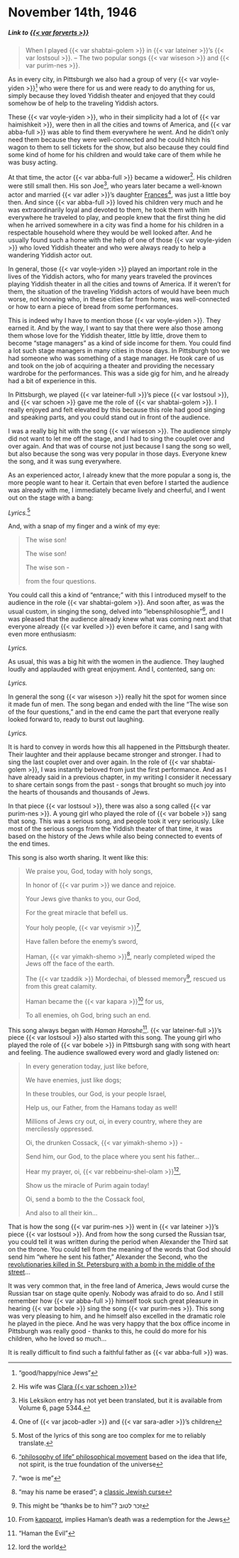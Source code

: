 # November 14th, 1946

##### _Link to [{{< var forverts >}}](https://www.nli.org.il/en/newspapers/frw/1946/11/14/01/)_ {.unnumbered}

> When I played {{< var shabtai-golem >}} in {{< var lateiner >}}'s {{< var lostsoul >}}. -- The two popular songs {{< var wiseson >}} and {{< var purim-nes >}}.


As in every city, in Pittsburgh we also had a group of very {{< var voyle-yiden >}}^["good/happy/nice Jews"] who were there for us and were ready to do anything for us, simply because they loved Yiddish theater and enjoyed that they could somehow be of help to the traveling Yiddish actors.

These {{< var voyle-yiden >}}, who in their simplicity had a lot of {{< var haimishkeit >}}, were then in all the cities and towns of America, and {{< var abba-full >}} was able to find them everywhere he went. And he didn't only need them because they were well-connected and he could hitch his wagon to them to sell tickets for the show, but also because they could find some kind of home for his children and would take care of them while he was busy acting. 

At that time, the actor {{< var abba-full >}} became a widower^[His wife was [Clara {{< var schoen >}}](https://www.museumoffamilyhistory.com/yt/lex/S/shoengold-clara.htm)]. His children were still small then. His son Joe^[His Leksikon entry has not yet been translated, but it is available from Volume 6, page 5344.], who years later became a well-known actor and married {{< var adler >}}'s daughter [Frances](https://www.museumoffamilyhistory.com/yt/lex/A/adler-frances.htm)^[One of {{< var jacob-adler >}} and {{< var sara-adler >}}'s children], was just a little boy then. And since {{< var abba-full >}} loved his children very much and he was extraordinarily loyal and devoted to them, he took them with him everywhere he traveled to play, and people knew that the first thing he did when he arrived somewhere in a city was find a home for his children in a respectable household where they would be well looked after. And he usually found such a home with the help of one of those {{< var voyle-yiden >}} who loved Yiddish theater and who were always ready to help a wandering Yiddish actor out.

In general, those {{< var voyle-yiden >}} played an important role in the lives of the Yiddish actors, who for many years traveled the provinces playing Yiddish theater in all the cities and towns of America. If it weren't for them, the situation of the traveling Yiddish actors of would have been much worse, not knowing who, in these cities far from home, was well-connected or how to earn a piece of bread from some performances.

This is indeed why I have to mention those {{< var voyle-yiden >}}. They earned it. And by the way, I want to say that there were also those among them whose love for the Yiddish theater, little by little, drove them to become "stage managers" as a kind of side income for them. You could find a lot such stage managers in many cities in those days. In Pittsburgh too we had someone who was something of a stage manager. He took care of us and took on the job of acquiring a theater and providing the necessary wardrobe for the performances. This was a side gig for him, and he already had a bit of experience in this.

In Pittsburgh, we played {{< var lateiner-full >}}'s piece {{< var lostsoul >}}, and {{< var schoen >}} gave me the role of {{< var shabtai-golem >}}. I really enjoyed and felt elevated by this because this role had good singing and speaking parts, and you could stand out in front of the audience.

I was a really big hit with the song {{< var wiseson >}}. The audience simply did not want to let me off the stage, and I had to sing the couplet over and over again. And that was of course not just because I sang the song so well, but also because the song was very popular in those days. Everyone knew the song, and it was sung everywhere.

As an experienced actor, I already knew that the more popular a song is, the more people want to hear it. Certain that even before I started the audience was already with me, I immediately became lively and cheerful, and I went out on the stage with a bang: 

_Lyrics._^[Most of the lyrics of this song are too complex for me to reliably translate.]


And, with a snap of my finger and a wink of my eye:

> The wise son!
>
> The wise son!
>
> The wise son - 
>
> from the four questions.


You could call this a kind of "entrance;" with this I introduced myself to the audience in the role {{< var shabtai-golem >}}. And soon after, as was the usual custom, in singing the song, delved into "lebensphilosophie"^[["philosophy of life" philosophical movement](https://en.wikipedia.org/wiki/Lebensphilosophie) based on the idea that life, not spirit, is the true foundation of the universe], and I was pleased that the audience already knew what was coming next and that everyone already {{< var kvelled >}} even before it came, and I sang with even more enthusiasm:

_Lyrics._

As usual, this was a big hit with the women in the audience. They laughed loudly and applauded with great enjoyment. And I, contented, sang on:

_Lyrics._

In general the song {{< var wiseson >}} really hit the spot for women since it made fun of men. The song began and ended with the line "The wise son of the four questions," and in the end came the part that everyone really looked forward to, ready to burst out laughing.

_Lyrics._

It is hard to convey in words how this all happened in the Pittsburgh theater. Their laughter and their applause became stronger and stronger. I had to sing the last couplet over and over again. In the role of {{< var shabtai-golem >}}, I was instantly beloved from just the first performance. And as I have already said in a previous chapter, in my writing I consider it necessary to share certain songs from the past - songs that brought so much joy into the hearts of thousands and thousands of Jews.

In that piece {{< var lostsoul >}}, there was also a song called {{< var purim-nes >}}. A young girl who played the role of {{< var bobele >}} sang that song. This was a serious song, and people took it very seriously. Like most of the serious songs from the Yiddish theater of that time, it was based on the history of the Jews while also being connected to events of the end times.

This song is also worth sharing. It went like this:

> We praise you, God, today with holy songs,
>
> In honor of {{< var purim >}} we dance and rejoice.
>
> Your Jews give thanks to you, our God,
>
> For the great miracle that befell us. 
>
> Your holy people, {{< var veyismir >}}^["woe is me"], 
>
> Have fallen before the enemy's sword,
>
> Haman, {{< var yimakh-shemo >}}^["may his name be erased"; a [classic Jewish curse](https://en.wikipedia.org/wiki/Yimakh_shemo)], nearly completed wiped the Jews off the face of the earth.
>
> The {{< var tzaddik >}} Mordechai, of blessed memory^[This might be "thanks be to him"? זכר לטוב], rescued us from this great calamity.
>
> Haman became the {{< var kapara >}}^[From [kapparot](https://en.wikipedia.org/wiki/Kapparot), implies Haman's death was a redemption for the Jews] for us, 
>
> To all enemies, oh God, bring such an end.

This song always began with _Haman Haroshe_^["Haman the Evil"]. {{< var lateiner-full >}}'s piece {{< var lostsoul >}} also started with this song. The young girl who played the role of {{< var bobele >}} in Pittsburgh sang with song with heart and feeling. The audience swallowed every word and gladly listened on:

> In every generation today, just like before,
>
> We have enemies, just like dogs;
>
> In these troubles, our God, is your people Israel,
>
> Help us, our Father, from the Hamans today as well!
>
> Millions of Jews cry out, oi, in every country, where they are mercilessly oppressed.
>
> Oi, the drunken Cossack, {{< var yimakh-shemo >}} - 
>
> Send him, our God, to the place where you sent his father...
>
> Hear my prayer, oi, {{< var rebbeinu-shel-olam >}}^[lord the world], 
>
> Show us the miracle of Purim again today!
>
> Oi, send a bomb to the the Cossack fool,
>
> And also to all their kin...


That is how the song {{< var purim-nes >}} went in {{< var lateiner >}}'s piece {{< var lostsoul >}}. And from how the song cursed the Russian tsar, you could tell it was written during the period when Alexander the Third sat on the throne. You could tell from the meaning of the words that God should send him "where he sent his father," Alexander the Second, who the [revolutionaries killed in St. Petersburg with a bomb in the middle of the street](https://en.wikipedia.org/wiki/Assassination_of_Alexander_II_of_Russia)... 

It was very common that, in the free land of America, Jews would curse the Russian tsar on stage quite openly. Nobody was afraid to do so. And I still remember how {{< var abba-full >}} himself took such great pleasure in hearing {{< var bobele >}} sing the song {{< var purim-nes >}}. This song was very pleasing to him, and he himself also excelled in the dramatic role he played in the piece. And he was very happy that the box office income in Pittsburgh was really good - thanks to this, he could do more for his children, who he loved so much...

It is really difficult to find such a faithful father as {{< var abba-full >}} was.
